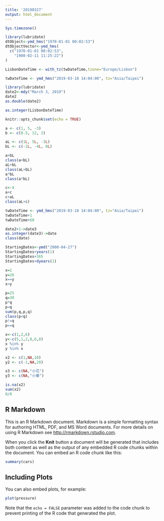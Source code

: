 ```yaml
---
title: '20190327'
output: html_document
---
```

```r
Sys.timezone()

```

```r
library(lubridate)
dtObject<-ymd_hms("1970-01-01 00:02:53") 
dtObjectVector<-ymd_hms(
  c("1970-01-01 00:02:53",
    "1980-02-11 11:25:22")
)
```

```r

LisbonDateTime <- with_tz(twDateTime,tzone="Europe/Lisbon")
```

```r
twDateTime <- ymd_hms("2019-03-18 14:04:00", tz="Asia/Taipei")
```

```r
library(lubridate)
date2<-mdy("March 3, 2019")
date2
as.double(date2)
```

```r
as.integer(LisbonDateTime)
```

```r
knitr::opts_chunk$set(echo = TRUE)
```

```r
a <- c(1, 5, -3)
b <- c(0.5, 12, 2)
```

```r
aL <- c(1L, 5L, -3L)
bL <- c(-2L, -4L, 8L)
```

```r
a+bL
class(a+bL)
aL+bL
class(aL+bL)
a*bL
class(a*bL)
```

```r
c<-4
a+c
c+aL
class(aL+c)
```

```r
twDateTime <- ymd_hms("2019-03-18 14:04:00", tz="Asia/Taipei")
twDateTime+1
twDateTime+60
```

```r
date2+1->date3
as.integer(date3)->date
class(date)
```

```r
StartingDates<-ymd("2000-04-27")
StartingDates+years(1)
StartingDates+365
StartingDates+dyears(1)
```

```r
x=1
y=26
x==y
x<y
```

```r
p=25
q=30
p*q
p<q
sum(p,q,p,q)
class(p<q)
p!=q
p==q
```

```r
x<-c(1,2,6)
y<-c(5,1,2,8,6,8)
x %in% y
y %in% x
```

```r
x2 <- c(1,NA,10)
y2 <- c(-1,NA,20)

x3 <- c(NA,"小花")
y3 <- c(NA,"小華")
```

```r
is.na(x2)
sum(x2)
0/0
```

## R Markdown

This is an R Markdown document. Markdown is a simple formatting syntax for authoring HTML, PDF, and MS Word documents. For more details on using R Markdown see <http://rmarkdown.rstudio.com>.

When you click the **Knit** button a document will be generated that includes both content as well as the output of any embedded R code chunks within the document. You can embed an R code chunk like this:

```r
summary(cars)
```

## Including Plots

You can also embed plots, for example:

```r
plot(pressure)
```

Note that the `echo = FALSE` parameter was added to the code chunk to prevent printing of the R code that generated the plot.

